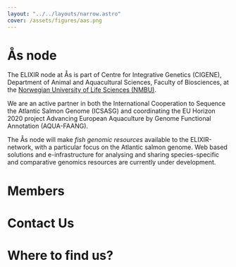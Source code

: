 ```yaml
---
layout: "../../layouts/narrow.astro"
cover: /assets/figures/aas.png
---
```



# Ås node

The ELIXIR node at Ås is part of Centre for Integrative Genetics (CIGENE), Department of Animal and Aquacultural Sciences, Faculty of Biosciences, at the [Norwegian University of Life Sciences (NMBU)](https://www.nmbu.no/en).

We are an active partner in both the International Cooperation to Sequence the Atlantic Salmon Genome (ICSASG) and coordinating the EU Horizon 2020 project Advancing European Aquaculture by Genome Functional Annotation (AQUA-FAANG).

The Ås node will make _fish genomic resources_ available to the ELIXIR-network, with a particular focus on the Atlantic salmon genome. Web based solutions and e-infrastructure for analysing and sharing species-specific and comparative genomics resources are currently under development.

# Members

<People org="nmbu" layout="two-col" hideOrg/>

# Contact Us

# Where to find us?

<MapComponent
    lat={69.681222}
    lng={18.987015}
    address="Arboretveien 8, 1430 Ås"
/>
